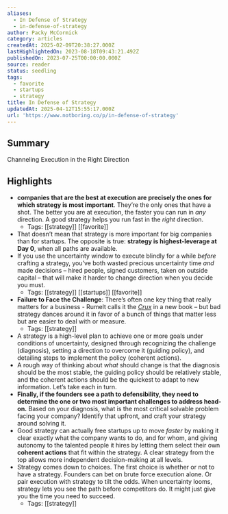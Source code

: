 ```yaml
---
aliases:
  - In Defense of Strategy
  - in-defense-of-strategy
author: Packy McCormick
category: articles
createdAt: 2025-02-09T20:38:27.000Z
lastHighlightedOn: 2023-08-18T09:43:21.492Z
publishedOn: 2023-07-25T00:00:00.000Z
source: reader
status: seedling
tags:
  - favorite
  - startups
  - strategy
title: In Defense of Strategy
updatedAt: 2025-04-12T15:55:17.000Z
url: 'https://www.notboring.co/p/in-defense-of-strategy'
---
```

## Summary

Channeling Execution in the Right Direction

## Highlights

- **companies that are the best at execution are precisely the ones for which strategy is most important**. They’re the only ones that have a shot.
  The better you are at execution, the faster you can run in _any_ direction. A good strategy helps you run fast in the _right_ direction.
    - Tags: [[strategy]] [[favorite]]
- That doesn’t mean that strategy is more important for big companies than for startups. The opposite is true: **strategy is highest-leverage at Day 0**, when all paths are available.
- If you use the uncertainty window to execute blindly for a while _before_ crafting a strategy, you’ve both wasted precious uncertainty time _and_ made decisions – hired people, signed customers, taken on outside capital – that will make it harder to change direction when you decide you must.
    - Tags: [[strategy]] [[startups]] [[favorite]]
- **Failure to Face the Challenge**: There’s often one key thing that really matters for a business - Rumelt calls it the _[Crux](https://www.amazon.com/Crux-How-Leaders-Become-Strategists-ebook/dp/B09G2QXXWX)_ in a new book – but bad strategy dances around it in favor of a bunch of things that matter less but are easier to deal with or measure.
    - Tags: [[strategy]]
- A strategy is a high-level plan to achieve one or more goals under conditions of uncertainty, designed through recognizing the challenge (diagnosis), setting a direction to overcome it (guiding policy), and detailing steps to implement the policy (coherent actions).
- A rough way of thinking about _what_ should change is that the diagnosis should be the most stable, the guiding policy should be relatively stable, and the coherent actions should be the quickest to adapt to new information. Let’s take each in turn.
- **Finally, if the founders see a path to defensibility, they need to determine the one or two most important challenges to address head-on.**
  Based on your diagnosis, what is the most critical solvable problem facing your company? Identify that upfront, and craft your strategy around solving it.
- Good strategy can actually free startups up to move _faster_ by making it clear exactly what the company wants to do, and for whom, and giving autonomy to the talented people it hires by letting them select their own **coherent actions** that fit within the strategy. A clear strategy from the top allows more independent decision-making at all levels.
- Strategy comes down to choices. The first choice is whether or not to have a strategy. Founders can bet on brute force execution alone. Or pair execution with strategy to tilt the odds.
  When uncertainty looms, strategy lets you see the path before competitors do. It might just give you the time you need to succeed.
    - Tags: [[strategy]]
